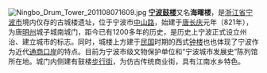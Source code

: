 [[File:Ningbo_Drum_Tower_201108071609.jpg|left]]
'''[[宁波鼓楼|宁波鼓楼]]'''又名'''海曙楼'''，是[[浙江省|浙江省]][[宁波市|宁波市]]境内仅存的古城楼遗址，位于宁波市[[中山路_(宁波)|中山路]]，始建于[[唐朝|唐]][[长庆|长庆]]元年（821年），为唐[[明州|明州]]城子城南城门，距今已有1200多年的历史，是历史上宁波正式设立州治、建立城市的标志。同时，城楼上方建于[[中华民国|民国]]时期的西式[[钟楼|钟楼]]也也体现了宁波作为近代[[五口通商|通商口岸]]的特点。目前为宁波市级文物保护单位和“宁波城市发展史”陈列馆所在地。城门内侧建有鼓楼[[步行街|步行街]]，为仿古传统商业街，具有江南水乡特色。